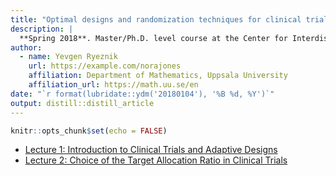 ```yaml
---
title: "Optimal designs and randomization techniques for clinical trials"
description: |
  **Spring 2018**. Master/Ph.D. level course at the Center for Interdisciplinary Mathematics (CIM), Uppsala University.
author:
  - name: Yevgen Ryeznik
    url: https://example.com/norajones
    affiliation: Department of Mathematics, Uppsala University
    affiliation_url: https://math.uu.se/en
date: "`r format(lubridate::ydm('20180104'), '%B %d, %Y')`"
output: distill::distill_article
---
```


```r
knitr::opts_chunk$set(echo = FALSE)
```



- [Lecture 1: Introduction to Clinical Trials and Adaptive Designs](lecture01.html)
- [Lecture 2: Choice of the Target Allocation Ratio in Clinical Trials](lecture02.html)




